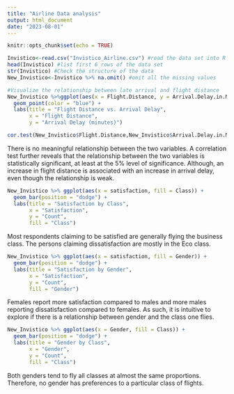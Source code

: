 ```yaml
---
title: "Airline Data analysis"
output: html_document
date: "2023-08-01"
---
```


```r
knitr::opts_chunk$set(echo = TRUE)
```

```r
Invistico<-read.csv("Invistico_Airline.csv") #read the data set into R environment
head(Invistico) #list first 6 rows of the data set
str(Invistico) #Check the structure of the data
New_Invistico<-Invistico %>% na.omit() #omit all the missing values

```

```r
#Visualize the relationship between late arrival and flight distance
New_Invistico %>%ggplot(aes(x = Flight.Distance, y = Arrival.Delay.in.Minutes)) +
  geom_point(color = "blue") +
  labs(title = "Flight Distance vs. Arrival Delay",
       x = "Flight Distance",
       y = "Arrival Delay (minutes)")

cor.test(New_Invistico$Flight.Distance,New_Invistico$Arrival.Delay.in.Minutes)
```
There is no meaningful relationship between the two variables. A correlation test further reveals that the relationship between the two variables is statistically significant, at least at the 5% level of significance. Although, an increase in flight distance is associated with an increase in arrival delay, even though the relationship is weak.

```r
New_Invistico %>% ggplot(aes(x = satisfaction, fill = Class)) +
  geom_bar(position = "dodge") +
  labs(title = "Satisfaction by Class",
       x = "Satisfaction",
       y = "Count",
       fill = "Class")
```

Most respondents claiming to be satisfied are generally flying the business class. The persons claiming dissatisfaction are mostly in the Eco class.

```r
New_Invistico %>% ggplot(aes(x = satisfaction, fill = Gender)) +
  geom_bar(position = "dodge") +
  labs(title = "Satisfaction by Gender",
       x = "Satisfaction",
       y = "Count",
       fill = "Gender")
```
Females report more satisfaction compared to males and more males reporting dissatisfaction compared to females. As such, it is intuitive to explore if there is a relationship between gender and the class one flies.


```r
New_Invistico %>% ggplot(aes(x = Gender, fill = Class)) +
  geom_bar(position = "dodge") +
  labs(title = "Gender by Class",
       x = "Gender",
       y = "Count",
       fill = "Class")
```

Both genders tend to fly all classes at almost the same proportions. Therefore, no gender has preferences to a particular class of flights. 
